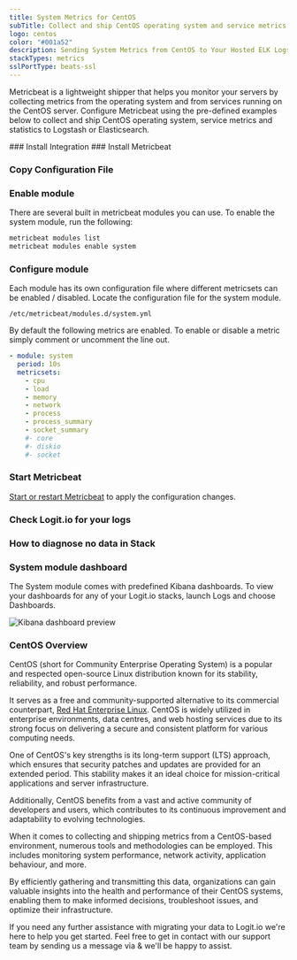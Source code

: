 ```yaml
---
title: System Metrics for CentOS
subTitle: Collect and ship CentOS operating system and service metrics to Logstash and Elasticsearch
logo: centos
color: "#001a52"
description: Sending System Metrics from CentOS to Your Hosted ELK Logstash Instance - Configuring Metricbeat for Transmission to Logstash or Elasticsearch.
stackTypes: metrics
sslPortType: beats-ssl
---
```


Metricbeat is a lightweight shipper that helps you monitor your servers 
by collecting metrics from the operating system and from services running 
on the CentOS server. Configure Metricbeat using the pre-defined examples 
below to collect and ship CentOS operating system, service metrics and 
statistics to Logstash or Elasticsearch.

<Steps>
  ### Install Integration
  <InstallIntegration/>
  ### Install Metricbeat

  <InstallBeat beatname="metricbeat" />

  ### Copy Configuration File

  <MetricbeatOutput />

  ### Enable module

  There are several built in metricbeat modules you can use. To enable the system module, run the following:

  ```bash copy
  metricbeat modules list
  metricbeat modules enable system
  ```

  ### Configure module

  Each module has its own configuration file where different metricsets can be enabled / disabled. 
  Locate the configuration file for the system module.

  `/etc/metricbeat/modules.d/system.yml`

  By default the following metrics are enabled. To enable or disable a metric simply comment or uncomment the line out.

  ```yaml copy
  - module: system
    period: 10s
    metricsets:
      - cpu
      - load
      - memory
      - network
      - process
      - process_summary
      - socket_summary
      #- core
      #- diskio
      #- socket
  ```

  ### Start Metricbeat

  [Start or restart Metricbeat](https://www.elastic.co/guide/en/beats/metricbeat/master/metricbeat-starting.html) 
  to apply the configuration changes.

  ### Check Logit.io for your logs

  <LaunchStack utmMedium="logs" utmCampaign="centos_metricbeat" source="metrics_system_centos" />

  ### How to diagnose no data in Stack

  <DiagnoseNoData />

  ### System module dashboard

  The System module comes with predefined Kibana dashboards. To view your dashboards for any of your Logit.io stacks, launch Logs and choose Dashboards.

  ![Kibana dashboard preview](@/images/integrations/metricbeats/metricbeat_system_module.png)

</Steps>

### CentOS Overview

CentOS (short for Community Enterprise Operating System) is a popular and respected open-source Linux distribution known for its stability, reliability,
 and robust performance. 

It serves as a free and community-supported alternative to its commercial counterpart, [Red Hat Enterprise Linux](/integrations/log-management/operating-systems/redhat). 
CentOS is widely utilized in enterprise environments, data centres, and web hosting services due to its strong focus on delivering 
a secure and consistent platform for various computing needs. 

One of CentOS's key strengths is its long-term support (LTS) approach, which ensures that security patches and updates are provided for an extended period. 
This stability makes it an ideal choice for mission-critical applications and server infrastructure. 

Additionally, CentOS benefits from a vast and active community of developers and users, which contributes to its continuous improvement and adaptability 
to evolving technologies. 

When it comes to collecting and shipping metrics from a CentOS-based environment, numerous tools and methodologies can be employed. This includes 
monitoring system performance, network activity, application behaviour, and more. 

By efficiently gathering and transmitting this data, organizations can gain valuable insights into the health and performance of their CentOS systems, 
enabling them to make informed decisions, troubleshoot issues, and optimize their infrastructure.

If you need any further assistance with migrating your data to Logit.io we're here to help you get started. Feel free to get in contact with our 
support team by sending us a message via <IntercomButton text="live chat" /> & we'll be happy to assist.